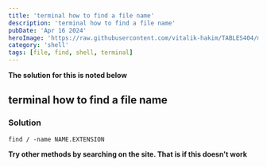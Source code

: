 ```yaml
---
title: 'terminal how to find a file name'
description: 'terminal how to find a file name'
pubDate: 'Apr 16 2024'
heroImage: 'https://raw.githubusercontent.com/vitalik-hakim/TABLES404/main/error_b/SHELL.jpg'
category: 'shell'
tags: [file, find, shell, terminal]
---
```


**The solution for this is noted below**

## terminal how to find a file name

### Solution

```shell
find / -name NAME.EXTENSION
```

**Try other methods by searching on the site. That is if this doesn't work**
